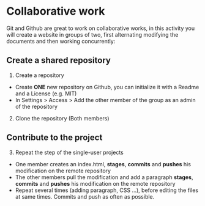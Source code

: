 
# Collaborative work

Git and Github are great to work on collaborative works, in this activity you will create a website in groups of two, first alternating modifying the documents and then working concurrently:

## Create a shared repository

1. Create a repository

- Create **ONE** new repository on Github, you can initialize it with a Readme and a License (e.g. MIT)
- In Settings > Access > Add the other member of the group as an admin of the repository

2. Clone the repository (Both members)

## Contribute to the project

3. Repeat the step of the single-user projects

- One member creates an index.html, **stages**, **commits** and **pushes** his modification on the remote repository
- The other members pull the modification and add a paragraph **stages**, **commits** and **pushes** his modification on the remote repository
- Repeat several times (adding paragraph, CSS ...), before editing the files at same times. Commits and push as often as possible.